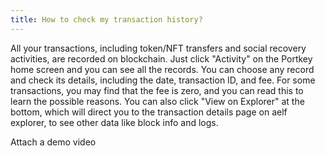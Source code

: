 ```yaml
---
title: How to check my transaction history?
---
```


All your transactions, including token/NFT transfers and social recovery activities, are recorded on blockchain. Just click "Activity" on the Portkey home screen and you can see all the records.
You can choose any record and check its details, including the date, transaction ID, and fee. For some transactions, you may find that the fee is zero, and you can read this to learn the possible reasons. You can also click "View on Explorer" at the bottom, which will direct you to the transaction details page on aelf explorer, to see other data like block info and logs.

Attach a demo video
